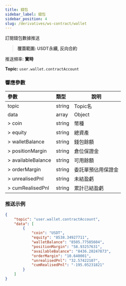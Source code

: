 ```yaml
---
title: 錢包
sidebar_label: 錢包
sidebar_position: 4
slug: /derivatives/ws-contract/wallet
---
```

訂閱錢包數據推送
> **覆蓋範圍: USDT永續, 反向合約**

推送頻率: **實時**

**Topic:**
`user.wallet.contractAccount`

### 響應參數
| 參數 | 類型 | 說明|
|:----- |:-----|----- |
|topic |string |Topic名 |
|data |array |Object |
|> coin |string |幣種 |
|> equity |string |總資產 |
|> walletBalance |string |錢包餘額 |
|> positionMargin |string |倉位保證金 |
|> availableBalance |string |可用餘額 |
|> orderMargin |string |委託單預佔用保證金 |
|> unrealisedPnl |string |未結盈虧 |
|> cumRealisedPnl |string |累計已結盈虧 |

### 推送示例

```json
{
    "topic": "user.wallet.contractAccount",
    "data": [
        {
            "coin": "USDT",
            "equity": "8538.34927711",
            "walletBalance": "8505.77505604",
            "positionMargin": "58.93257631",
            "availableBalance": "8436.20247873",
            "orderMargin": "10.640001",
            "unrealisedPnl": "32.57422107",
            "cumRealisedPnl": "-195.05231821"
        }
    ]
}
```
